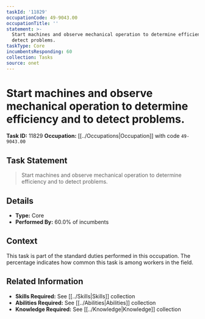 ```yaml
---
taskId: '11829'
occupationCode: 49-9043.00
occupationTitle: ''
statement: >-
  Start machines and observe mechanical operation to determine efficiency and to
  detect problems.
taskType: Core
incumbentsResponding: 60
collection: Tasks
source: onet
---
```

# Start machines and observe mechanical operation to determine efficiency and to detect problems.

**Task ID:** 11829
**Occupation:** [[../Occupations|Occupation]] with code `49-9043.00`

## Task Statement

> Start machines and observe mechanical operation to determine efficiency and to detect problems.

## Details

- **Type:** Core
- **Performed By:** 60.0% of incumbents

## Context

This task is part of the standard duties performed in this occupation. The percentage indicates how common this task is among workers in the field.

## Related Information

- **Skills Required:** See [[../Skills|Skills]] collection
- **Abilities Required:** See [[../Abilities|Abilities]] collection
- **Knowledge Required:** See [[../Knowledge|Knowledge]] collection
